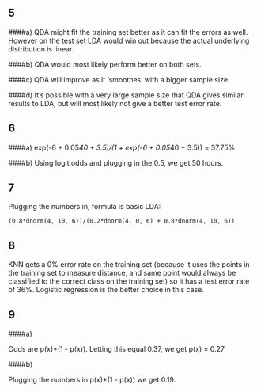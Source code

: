 5
---
####a)
QDA might fit the training set better as it can fit the errors as well. However on the test set LDA would win out because the actual underlying distribution is linear.

####b)
QDA would most likely perform better on both sets.

####c)
QDA will improve as it 'smoothes' with a bigger sample size.

####d)
It's possible with a very large sample size that QDA gives similar results to LDA, but will most likely not give a better test error rate.

6
---
####a)
exp(-6 + 0.05*40 + 3.5)/(1 + exp(-6 + 0.05*40 + 3.5))
= 37.75%

####b)
Using logit odds and plugging in the 0.5, we get 50 hours.

7
---

Plugging the numbers in, formula is basic LDA:

```
(0.8*dnorm(4, 10, 6))/(0.2*dnorm(4, 0, 6) + 0.8*dnorm(4, 10, 6))
```

8
---
KNN gets a 0% error rate on the training set (because it uses the points in the training set to measure distance, and same point would always be classified to the correct class on the training set) so it has a test error rate of 36%. Logistic regression is the better choice in this case.

9
---
####a)

Odds are p(x)*(1 - p(x)). Letting this equal 0.37, we get p(x) = 0.27

####b)

Plugging the numbers in p(x)*(1 - p(x)) we get 0.19.
